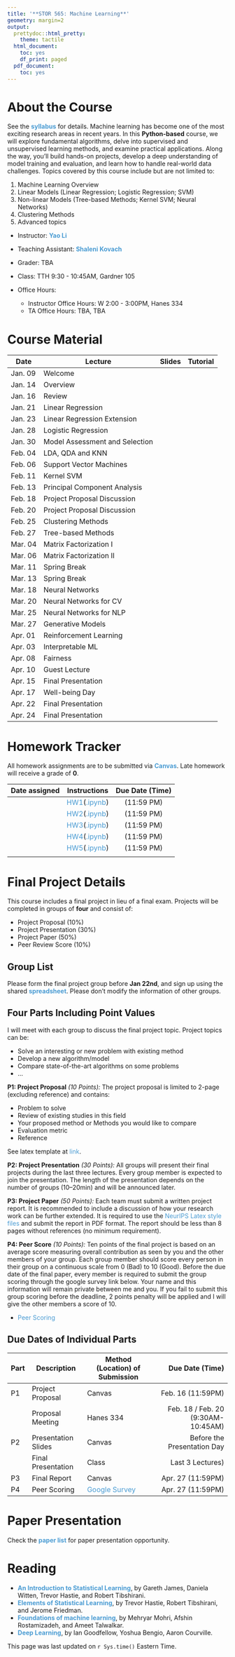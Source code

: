 ```yaml
---
title: '**STOR 565: Machine Learning**'
geometry: margin=2
output:
  prettydoc::html_pretty:
    theme: tactile
  html_document:
    toc: yes
    df_print: paged
  pdf_document:
    toc: yes
---
```




<style type="text/css">

div {
color: #13294B;
}

#TOC {
  color: #519D78;
}

.list-group-item.active, .list-group-item.active:focus, .list-group-item.active:hover {
  color: #4B9CD3;
  background-color: #13294B;
}

a:link {
    color: #4B9CD3;
    text-decoration: none;
}

a:visited {
        text-decoration: none;
color: #4B9CD3;

}
a:hover {
color: #4B9CD3;
background-color: #13294B;
}

.main-container {
  max-width: 300px;
  margin-left: auto;
  margin-right: auto;
}

.column {
  float: left;
  width: 50%;
}

.row:after {
  content: "";
  display: table;
  clear: both;
} 

</style>

# **About the Course**

See the **[syllabus](Syllabi/565_Syllabus.pdf)** for details. Machine learning has become one of the most exciting research areas in recent years. In this **Python-based** course, we will explore fundamental algorithms, delve into supervised and unsupervised learning methods, and examine practical applications. Along the way, you’ll build hands-on projects, develop a deep understanding of model training and evaluation, and learn how to handle real-world data challenges. Topics covered by this course include but are not limited to:

1. Machine Learning Overview
2. Linear Models (Linear Regression; Logistic Regression; SVM)
3. Non-linear Models (Tree-based Methods; Kernel SVM; Neural Networks)
4. Clustering Methods
5. Advanced topics

- Instructor: **[Yao Li](https://liyao880.github.io/yaoli/)**

- Teaching Assistant: **[Shaleni Kovach](https://stor.unc.edu/people/graduate-students/)**

- Grader: TBA
    
- Class: TTH 9:30 - 10:45AM, Gardner 105
    
- Office Hours:
    - Instructor Office Hours: W 2:00 - 3:00PM, Hanes 334
    - TA Office Hours: TBA, TBA


# **Course Material**

| Date | Lecture | Slides | Tutorial|
|------|-----------------------|-------:|----------:|
|Jan. 09| Welcome || |
|Jan. 14| Overview || |
|Jan. 16| Review || |
|Jan. 21| Linear Regression  || |
|Jan. 23| Linear Regression Extension   || |
|Jan. 28| Logistic Regression || |
|Jan. 30| Model Assessment and Selection || |
|Feb. 04| LDA, QDA and KNN || |
|Feb. 06| Support Vector Machines || |
|Feb. 11| Kernel SVM || |
|Feb. 13| Principal Component Analysis || |
|Feb. 18| Project Proposal Discussion || |
|Feb. 20| Project Proposal Discussion || |
|Feb. 25| Clustering Methods || |
|Feb. 27| Tree-based Methods || |
|Mar. 04| Matrix Factorization I || |
|Mar. 06| Matrix Factorization II || |
|Mar. 11| Spring Break || |
|Mar. 13| Spring Break || |
|Mar. 18| Neural Networks || |
|Mar. 20| Neural Networks for CV || |
|Mar. 25| Neural Networks for NLP || |
|Mar. 27| Generative Models || |
|Apr. 01| Reinforcement Learning || |
|Apr. 03| Interpretable ML || |
|Apr. 08| Fairness || |
|Apr. 10| Guest Lecture || |
|Apr. 15| Final Presentation || |
|Apr. 17| Well-being Day || |
|Apr. 22| Final Presentation || |
|Apr. 24| Final Presentation || |


# **Homework Tracker**

All homework assignments are to be submitted via **[Canvas](https://edtech.unc.edu/service/canvas/)**. Late homework will receive a grade of **0**.

| Date assigned | Instructions | Due Date (Time) |
|----------|:--------:|:-------------:|
|   | [HW1]()([.ipynb]())  |   (11:59 PM) |
|   | [HW2]()([.ipynb]()) |   (11:59 PM) |
|  | [HW3]()([.ipynb]())  |  (11:59 PM) |
|   | [HW4]()([.ipynb]())  |   (11:59 PM) |
|   | [HW5]()([.ipynb]()) |  (11:59 PM) |
|          |        |           |

# **Final Project Details**

This course includes a final project in lieu of a final exam. Projects will be completed in groups of **four** and consist of:

- Project Proposal (10%)
- Project Presentation (30%)
- Project Paper (50%)
- Peer Review Score (10%)

## Group List

Please form the final project group before **Jan 22nd**, and sign up using the shared **[spreadsheet]()**. Please don't modify the information of other groups.

## Four Parts Including Point Values

I will meet with each group to discuss the final project topic. Project topics can be:

- Solve an interesting or new problem with existing method
- Develop a new algorithm/model
- Compare state-of-the-art algorithms on some problems
- ...

**P1: Project Proposal** *(10 Points):* The project proposal is limited to 2-page (excluding reference) and contains:

- Problem to solve
- Review of existing studies in this field
- Your proposed method or Methods you would like to compare
- Evaluation metric
- Reference

See latex template at [link](https://drive.google.com/file/d/16uQ-fbVysshhh13xvnpNy5GYPAMcplDK/view?usp=sharing).

**P2: Project Presentation** *(30 Points):* All groups will present their final projects during the last three lectures. Every group member is expected to join the presentation. The length of the presentation depends on the number of groups (10–20min) and will be announced later.


**P3: Project Paper** *(50 Points):* Each team must submit a written project report. It is recommended to include a discussion of how your research work can be further extended. It is required to use the [NeurIPS Latex style files](https://media.neurips.cc/Conferences/NeurIPS2024/Styles.zip) and submit the report in PDF format. The report should be less than 8 pages without references (no minimum requirement).

**P4: Peer Score** *(10 Points):* Ten points of the final project is based on an average score measuring overall contribution as seen by you and the other members of your group. Each group member should score every person in their group on a continuous scale from 0 (Bad) to 10 (Good). Before the due date of the final paper, every member is required to submit the group scoring through the google survey link below. Your name and this information will remain private between me and you. If you fail to submit this group scoring before the deadline, 2 points penalty will be applied and I will give the other members a score of 10.

- [Peer Scoring]()

    
## Due Dates of Individual Parts

| Part | Description |Method (Location) of Submission| Due Date (Time) |
|------|-------------|-------------|---------------------:|
| P1  | Project Proposal | Canvas | Feb. 16 (11:59PM)|
|   | Proposal Meeting | Hanes 334 | Feb. 18 / Feb. 20 (9:30AM-10:45AM)|
| P2  | Presentation Slides |Canvas| Before the Presentation Day|
|   | Final Presentation|Class| Last 3 Lectures)|
| P3  | Final Report|Canvas|Apr. 27 (11:59PM)|
| P4  | Peer Scoring|[Google Survey]()|Apr. 27 (11:59PM)|

# **Paper Presentation**

Check the **[paper list]()** for paper presentation opportunity.

# **Reading**

- **[An Introduction to Statistical Learning](https://www.statlearning.com/)**, by Gareth James, Daniela Witten, Trevor Hastie, and Robert Tibshirani. 
- **[Elements of Statistical Learning](https://hastie.su.domains/ElemStatLearn/)**, by Trevor Hastie, Robert Tibshirani, and Jerome Friedman.
- **[Foundations of machine learning](https://cs.nyu.edu/~mohri/mlbook/)**, by Mehryar Mohri, Afshin Rostamizadeh, and Ameet Talwalkar.
- **[Deep Learning](https://www.deeplearningbook.org/)**, by Ian Goodfellow, Yoshua Bengio, Aaron Courville. 


This page was last updated on `r Sys.time()` Eastern Time.
